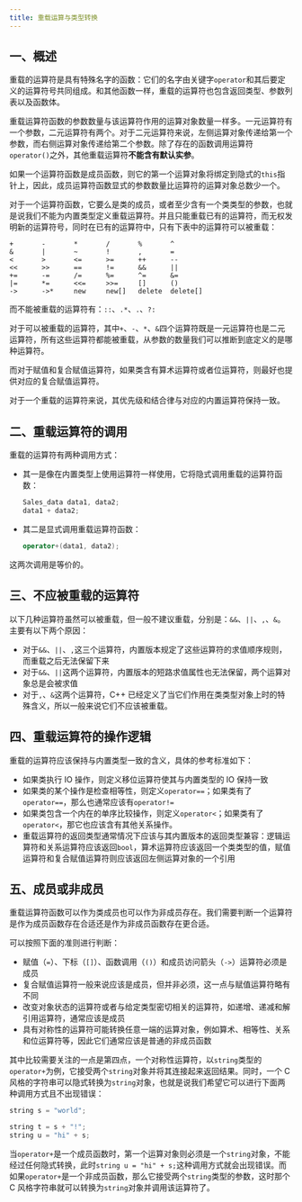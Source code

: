 ```yaml
---
title: 重载运算与类型转换
---
```


## 一、概述

重载的运算符是具有特殊名字的函数：它们的名字由关键字`operator`和其后要定义的运算符号共同组成。和其他函数一样，重载的运算符也包含返回类型、参数列表以及函数体。

重载运算符函数的参数数量与该运算符作用的运算对象数量一样多。一元运算符有一个参数，二元运算符有两个。对于二元运算符来说，左侧运算对象传递给第一个参数，而右侧运算对象传递给第二个参数。除了存在的函数调用运算符`operator()`之外，其他重载运算符**不能含有默认实参**。

如果一个运算符函数是成员函数，则它的第一个运算对象将绑定到隐式的`this`指针上，因此，成员运算符函数显式的参数数量比运算符的运算对象总数少一个。

对于一个运算符函数，它要么是类的成员，或者至少含有一个类类型的参数，也就是说我们不能为内置类型定义重载运算符。并且只能重载已有的运算符，而无权发明新的运算符号，同时在已有的运算符中，只有下表中的运算符可以被重载：

```
+		-		*		/		%		^
&		|		~		!		,		=
<		>		<=		>=		++		--
<<		>>		==		!=		&&		||
+=		-=		/=		%=		^=		&=
|=		*=		<<=		>>=		[]		()
->		->*		new		new[]	delete	delete[]
```

而不能被重载的运算符有：`::`、`.*`、`.`、`?:`

对于可以被重载的运算符，其中`+`、`-`、`*`、`&`四个运算符既是一元运算符也是二元运算符，所有这些运算符都能被重载，从参数的数量我们可以推断到底定义的是哪种运算符。

而对于赋值和复合赋值运算符，如果类含有算术运算符或者位运算符，则最好也提供对应的复合赋值运算符。

对于一个重载的运算符来说，其优先级和结合律与对应的内置运算符保持一致。



## 二、重载运算符的调用

重载的运算符有两种调用方式：

- 其一是像在内置类型上使用运算符一样使用，它将隐式调用重载的运算符函数：

  ```cpp
  Sales_data data1, data2;
  data1 + data2;
  ```

- 其二是显式调用重载运算符函数：

  ```cpp
  operator+(data1, data2);
  ```

这两次调用是等价的。



## 三、不应被重载的运算符

以下几种运算符虽然可以被重载，但一般不建议重载，分别是：`&&`、`||`、`,`、`&`。主要有以下两个原因：

- 对于`&&`、`||`、`,`这三个运算符，内置版本规定了这些运算符的求值顺序规则，而重载之后无法保留下来
- 对于`&&`、`||`这两个运算符，内置版本的短路求值属性也无法保留，两个运算对象总是会被求值
- 对于`,`、`&`这两个运算符，C++ 已经定义了当它们作用在类类型对象上时的特殊含义，所以一般来说它们不应该被重载。



## 四、重载运算符的操作逻辑

重载的运算符应该保持与内置类型一致的含义，具体的参考标准如下：

- 如果类执行 IO 操作，则定义移位运算符使其与内置类型的 IO 保持一致
- 如果类的某个操作是检查相等性，则定义`operator==`；如果类有了`operator==`，那么也通常应该有`operator!=`
- 如果类包含一个内在的单序比较操作，则定义`operator<`；如果类有了`operator<`，那它也应该含有其他关系操作。
- 重载运算符的返回类型通常情况下应该与其内置版本的返回类型兼容：逻辑运算符和关系运算符应该返回`bool`，算术运算符应该返回一个类类型的值，赋值运算符和复合赋值运算符则应该返回左侧运算对象的一个引用



## 五、成员或非成员

重载运算符函数可以作为类成员也可以作为非成员存在。我们需要判断一个运算符是作为成员函数存在合适还是作为非成员函数存在更合适。

可以按照下面的准则进行判断：

- 赋值（`=`）、下标（`[]`）、函数调用（`()`）和成员访问箭头（`->`）运算符必须是成员
- 复合赋值运算符一般来说应该是成员，但并非必须，这一点与赋值运算符略有不同
- 改变对象状态的运算符或者与给定类型密切相关的运算符，如递增、递减和解引用运算符，通常应该是成员
- 具有对称性的运算符可能转换任意一端的运算对象，例如算术、相等性、关系和位运算符等，因此它们通常应该是普通的非成员函数

其中比较需要关注的一点是第四点，一个对称性运算符，以`string`类型的`operator+`为例，它接受两个`string`对象并将其连接起来返回结果。同时，一个 C 风格的字符串可以隐式转换为`string`对象，也就是说我们希望它可以进行下面两种调用方式且不出现错误：

```cpp
string s = "world";

string t = s + "!";
string u = "hi" + s;
```

当`operator+`是一个成员函数时，第一个运算对象则必须是一个`string`对象，不能经过任何隐式转换，此时`string u = "hi" + s;`这种调用方式就会出现错误。而如果`operator+`是一个非成员函数，那么它接受两个`string`类型的参数，这时那个 C 风格字符串就可以转换为`string`对象并调用该运算符了。
